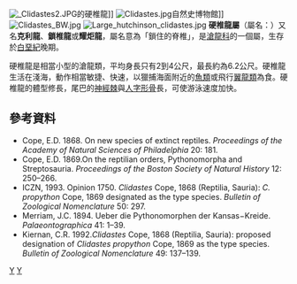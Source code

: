 {{Automatic taxobox
| taxon = Clidastes
| authority = [[愛德華·德林克·科普|Cope]], 1868
| status = fossil
| image = Clidastes proph1DB.jpg
| image_caption = ''Clidastes prophyton''
| fossil_range = {{fossilrange|85|80|latest=80}}
| type_species = '''''Clidastes propython'''''
| type_species_authority = Cope, 1869
| subdivision_ranks = [[種|種]]
| subdivision =
* '''原蟒硬椎龍 ''C. propython''''' <small>Cope, 1869</small>
* '''鬣蜥硬椎龍 ''C. iguanavus''''' <small>Cope, 1868</small>
* '''摩爾維爾硬椎龍 ''C.''''' "moorevillensis" <small>Bell, 1997</small>
}}
[[File:_Clidastes2.JPG|left]]的硬椎龍]] 
[[Image:Clidastes.jpg|thumb]]自然史博物館]]  
[[Image:Clidastes_BW.jpg|thumb]]  
[[File:Large_hutchinson_clidastes.jpg|thumb]]
'''硬椎龍屬'''（屬名：{{lang|la|''Clidastes''}}）又名'''克利龍'''、'''鎖椎龍'''或'''耀炬龍'''，屬名意為「鎖住的脊椎」，是[[滄龍科|滄龍科]]的一個屬，生存於[[白堊紀|白堊紀]]晚期。

硬椎龍是相當小型的滄龍類，平均身長只有2到4公尺，最長約為6.2公尺。硬椎龍生活在淺海，動作相當敏捷、快速，以獵捕海面附近的[[魚類|魚類]]或飛行[[翼龍類|翼龍類]]為食。硬椎龍的體型修長，尾巴的[[神經棘|神經棘]]與[[人字形骨|人字形骨]]長，可使游泳速度加快。

==參考資料==
* Cope, E.D. 1868. On new species of extinct reptiles. ''Proceedings of the Academy of Natural Sciences of Philadelphia'' 20: 181.
* Cope, E.D. 1869.On the reptilian orders, Pythonomorpha and Streptosauria. ''Proceedings of the Boston Society of Natural History'' 12: 250–266.
* ICZN, 1993. Opinion 1750. ''Clidastes'' Cope, 1868 (Reptilia, Sauria): ''C. propython'' Cope, 1869 designated as the type species. ''Bulletin of Zoological Nomenclature'' 50: 297.
*Merriam, J.C. 1894. Ueber die Pythonomorphen der Kansas−Kreide. ''Palaeontographica'' 41: 1–39.
* Kiernan, C.R. 1992.''Clidastes'' Cope, 1868 (Reptilia, Sauria): proposed designation of ''Clidastes propython'' Cope, 1869 as the type species. ''Bulletin of Zoological Nomenclature'' 49: 137–139.
{{滄龍科}}
{{Taxonbar}}
[[Category:滄龍科|Y]]
[[Category:1868年描述的分类群|Y]]

{{Paleo-reptile-stub}}
